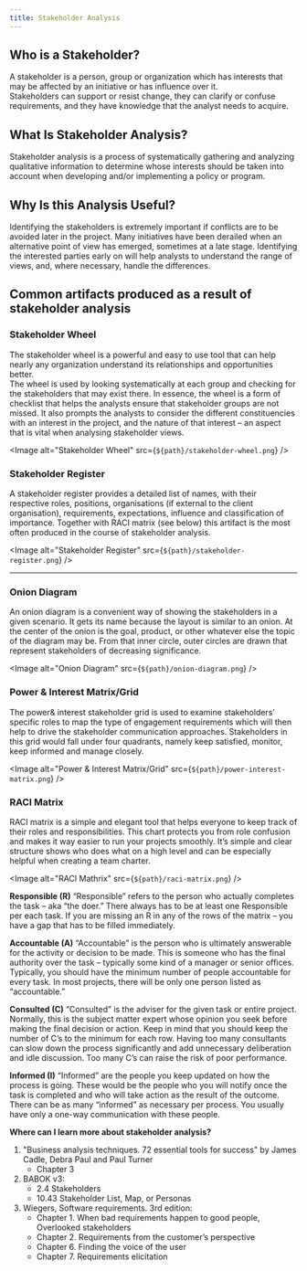 ```yaml
---
title: Stakeholder Analysis
---
```



## Who is a Stakeholder?
A stakeholder is a person, group or organization which has interests that may be affected by an initiative or has influence over it. \
Stakeholders can support or resist change, they can clarify or confuse requirements, and they have knowledge that the analyst needs to acquire.

## What Is Stakeholder Analysis?
Stakeholder analysis is a process of systematically gathering and analyzing qualitative information to determine whose interests should be taken
into account when developing and/or implementing a policy or program.

## Why Is this Analysis Useful?
Identifying the stakeholders is extremely important if conflicts are to be avoided later in the project. Many initiatives have been derailed when an
alternative point of view has emerged, sometimes at a late stage. Identifying the interested parties early on will help analysts to understand the
range of views, and, where necessary, handle the differences.

## Common artifacts produced as a result of stakeholder analysis

### Stakeholder Wheel
The stakeholder wheel is a powerful and easy to use tool that can help nearly any organization understand its relationships and opportunities
better. \
The wheel is used by looking systematically at each group and checking for the stakeholders that may exist there. In essence, the wheel is a
form of checklist that helps the analysts ensure that stakeholder groups are not missed. It also prompts the analysts to consider the different
constituencies with an interest in the project, and the nature of that interest – an aspect that is vital when analysing stakeholder views.

<Image alt="Stakeholder Wheel" src={`${path}/stakeholder-wheel.png`} />

### Stakeholder Register
A stakeholder register provides a detailed list of names, with their respective roles, positions, organisations (if external to the client organisation),
requirements, expectations, influence and classification of importance. Together with RACI matrix (see below) this artifact is the most often
produced in the course of stakeholder analysis.

<Image alt="Stakeholder Register" src={`${path}/stakeholder-register.png`} />

---

### Onion Diagram
An onion diagram is a convenient way of showing the stakeholders in a given scenario. It gets its name because the layout is similar to an onion.
At the center of the onion is the goal, product, or other whatever else the topic of the diagram may be. From that inner circle, outer circles are
drawn that represent stakeholders of decreasing significance.

<Image alt="Onion Diagram" src={`${path}/onion-diagram.png`} />

### Power & Interest Matrix/Grid
The power& interest stakeholder grid is used to examine stakeholders’ specific roles to map the type of engagement requirements which will then
help to drive the stakeholder communication approaches. Stakeholders in this grid would fall under four quadrants, namely keep satisfied,
monitor, keep informed and manage closely.

<Image alt="Power & Interest Matrix/Grid" src={`${path}/power-interest-matrix.png`} />

### RACI Matrix
RACI matrix is a simple and elegant tool that helps everyone to keep track of their roles and responsibilities. This chart protects you from role
confusion and makes it way easier to run your projects smoothly. It’s simple and clear structure shows who does what on a high level and can be
especially helpful when creating a team charter.

<Image alt="RACI Mathrix" src={`${path}/raci-matrix.png`} />

**Responsible (R)**
“Responsible” refers to the person who actually completes the task – aka “the doer.” There always has to be at least one Responsible per each
task. If you are missing an R in any of the rows of the matrix – you have a gap that has to be filled immediately.

**Accountable (A)**
“Accountable” is the person who is ultimately answerable for the activity or decision to be made. This is someone who has the final authority over
the task – typically some kind of a manager or senior offices. Typically, you should have the minimum number of people accountable for every
task. In most projects, there will be only one person listed as “accountable.”

**Consulted (C)**
“Consulted” is the adviser for the given task or entire project. Normally, this is the subject matter expert whose opinion you seek before making
the final decision or action. Keep in mind that you should keep the number of C’s to the minimum for each row. Having too many consultants can
slow down the process significantly and add unnecessary deliberation and idle discussion. Too many C’s can raise the risk of poor performance.

**Informed (I)**
“Informed” are the people you keep updated on how the process is going. These would be the people who you will notify once the task is
completed and who will take action as the result of the outcome. There can be as many “informed” as necessary per process. You usually have
only a one-way communication with these people.

**Where can I learn more about stakeholder analysis?**
1. "Business analysis techniques. 72 essential tools for success" by James Cadle, Debra Paul and Paul Turner
    * Chapter 3
2. BABOK v3:
    * 2.4 Stakeholders
    * 10.43 Stakeholder List, Map, or Personas
3. Wiegers, Software requirements. 3rd edition:
    * Chapter 1. When bad requirements happen to good people, Overlooked stakeholders
    * Chapter 2. Requirements from the customer’s perspective
    * Chapter 6. Finding the voice of the user
    * Chapter 7. Requirements elicitation